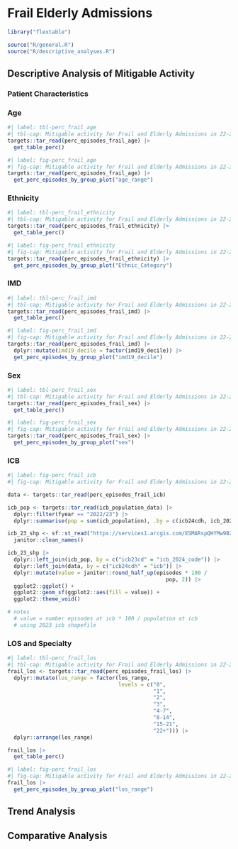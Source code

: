 # Frail Elderly Admissions

```r
library("flextable")

source("R/general.R")
source("R/descriptive_analyses.R")
```

## Descriptive Analysis of Mitigable Activity

### Patient Characteristics

::: panel-tabset

### Age

```r
#| label: tbl-perc_frail_age
#| tbl-cap: Mitigable activity for Frail and Elderly Admissions in 22-23 by age.
targets::tar_read(perc_episodes_frail_age) |>
  get_table_perc() 
```

```r
#| label: fig-perc_frail_age
#| fig-cap: Mitigable activity for Frail and Elderly Admissions in 22-23 by age.
targets::tar_read(perc_episodes_frail_age) |>
  get_perc_episodes_by_group_plot("age_range")
```

### Ethnicity

```r
#| label: tbl-perc_frail_ethnicity
#| tbl-cap: Mitigable activity for Frail and Elderly Admissions in 22-23 by ethnic category.
targets::tar_read(perc_episodes_frail_ethnicity) |>
  get_table_perc() 
```

```r
#| label: fig-perc_frail_ethnicity
#| fig-cap: Mitigable activity for Frail and Elderly Admissions in 22-23 by ethnic category.
targets::tar_read(perc_episodes_frail_ethnicity) |>
  get_perc_episodes_by_group_plot("Ethnic_Category")
```

### IMD

```r
#| label: tbl-perc_frail_imd
#| tbl-cap: Mitigable activity for Frail and Elderly Admissions in 22-23 by IMD decile.
targets::tar_read(perc_episodes_frail_imd) |>
  get_table_perc() 
```

```r
#| label: fig-perc_frail_imd
#| fig-cap: Mitigable activity for Frail and Elderly Admissions in 22-23 by IMD decile.
targets::tar_read(perc_episodes_frail_imd) |>
  dplyr::mutate(imd19_decile = factor(imd19_decile)) |>
  get_perc_episodes_by_group_plot("imd19_decile")
```

### Sex

```r
#| label: tbl-perc_frail_sex
#| tbl-cap: Mitigable activity for Frail and Elderly Admissions in 22-23 by sex.
targets::tar_read(perc_episodes_frail_sex) |>
  get_table_perc() 
```

```r
#| label: fig-perc_frail_sex
#| fig-cap: Mitigable activity for Frail and Elderly Admissions in 22-23 by sex.
targets::tar_read(perc_episodes_frail_sex) |>
  get_perc_episodes_by_group_plot("sex")
```

:::

### ICB

```r
#| label: fig-perc_frail_icb
#| fig-cap: Mitigable activity for Frail and Elderly Admissions in 22-23 by icb.

data <- targets::tar_read(perc_episodes_frail_icb)

icb_pop <- targets::tar_read(icb_population_data) |>
  dplyr::filter(fyear == "2022/23") |>
  dplyr::summarise(pop = sum(icb_population), .by = c(icb24cdh, icb_2024_code))

icb_23_shp <- sf::st_read("https://services1.arcgis.com/ESMARspQHYMw9BZ9/arcgis/rest/services/Integrated_Care_Boards_April_2023_EN_BGC/FeatureServer/0/query?outFields=*&where=1%3D1&f=geojson") |>
  janitor::clean_names()

icb_23_shp |>
  dplyr::left_join(icb_pop, by = c("icb23cd" = "icb_2024_code")) |>
  dplyr::left_join(data, by = c("icb24cdh" = "icb")) |>
  dplyr::mutate(value = janitor::round_half_up(episodes * 100 /
                                                  pop, 2)) |>
  ggplot2::ggplot() +
  ggplot2::geom_sf(ggplot2::aes(fill = value)) +
  ggplot2::theme_void()

# notes
  # value = number episodes at icb * 100 / population at icb
  # using 2023 icb shapefile
```

### LOS and Specialty

```r
#| label: tbl-perc_frail_los
#| tbl-cap: Mitigable activity for Frail and Elderly Admissions in 22-23 by length of stay.
frail_los <- targets::tar_read(perc_episodes_frail_los) |>
  dplyr::mutate(los_range = factor(los_range,
                                   levels = c("0", 
                                              "1",
                                              "2",
                                              "3",
                                              "4-7",
                                              "8-14",
                                              "15-21",
                                              "22+"))) |>
  dplyr::arrange(los_range) 

frail_los |>
  get_table_perc() 
```

```r
#| label: fig-perc_frail_los
#| fig-cap: Mitigable activity for Frail and Elderly Admissions in 22-23 by length of stay.
frail_los |>
  get_perc_episodes_by_group_plot("los_range")
```


## Trend Analysis

## Comparative Analysis



